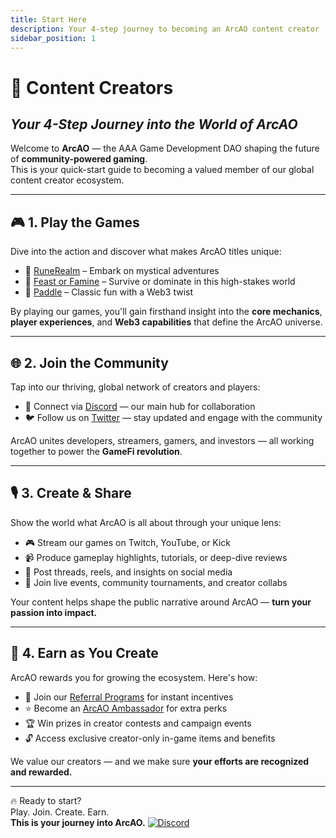 ```yaml
---
title: Start Here
description: Your 4-step journey to becoming an ArcAO content creator
sidebar_position: 1
---
```


# 🎥 Content Creators  
## *Your 4-Step Journey into the World of ArcAO*

Welcome to **ArcAO** — the AAA Game Development DAO shaping the future of **community-powered gaming**.  
This is your quick-start guide to becoming a valued member of our global content creator ecosystem.

---

## 🎮 1. Play the Games

Dive into the action and discover what makes ArcAO titles unique:

- 🧙 <a href={RUNEREALM.gameSite} target="_blank">RuneRealm</a> – Embark on mystical adventures  
- 🍗 <a href={ARCAO.website} target="_blank">Feast or Famine</a> – Survive or dominate in this high-stakes world  
- 🏓 <a href={ARCAO.website} target="_blank">Paddle</a> – Classic fun with a Web3 twist

By playing our games, you'll gain firsthand insight into the **core mechanics**, **player experiences**, and **Web3 capabilities** that define the ArcAO universe.

---

## 🌐 2. Join the Community

Tap into our thriving, global network of creators and players:

- 💬 Connect via <a href={ARCAO.discord} target="_blank">Discord</a> — our main hub for collaboration  
- 🐦 Follow us on <a href={ARCAO.twitter} target="_blank">Twitter</a> — stay updated and engage with the community

ArcAO unites developers, streamers, gamers, and investors — all working together to power the **GameFi revolution**.

---

## 🎙️ 3. Create & Share

Show the world what ArcAO is all about through your unique lens:

- 🎮 Stream our games on Twitch, YouTube, or Kick  
- 📹 Produce gameplay highlights, tutorials, or deep-dive reviews  
- 🧵 Post threads, reels, and insights on social media  
- 🤝 Join live events, community tournaments, and creator collabs

Your content helps shape the public narrative around ArcAO — **turn your passion into impact.**

---

## 💎 4. Earn as You Create

ArcAO rewards you for growing the ecosystem. Here's how:

- 🎁 Join our [Referral Programs](./referral-programs) for instant incentives  
- ⭐ Become an [ArcAO Ambassador](./ambassador-program) for extra perks  
- 🏆 Win prizes in creator contests and campaign events  
- 🔓 Access exclusive creator-only in-game items and benefits

We value our creators — and we make sure **your efforts are recognized and rewarded.**

---

🔥 Ready to start?  
Play. Join. Create. Earn.  
**This is your journey into ArcAO.**
<a href={ARCAO.discord} target="_blank">
  <img
    alt="Discord"
    src="https://img.shields.io/badge/Discord-Join%20Now-5865F2?style=for-the-badge&logo=discord"
  />
</a>